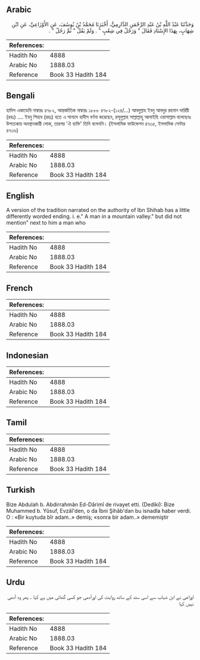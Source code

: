 ## Arabic


<div dir="rtl" lang="ar" style={{fontSize:'larger',backgroundColor:'#f8f9fa',padding:20}}>
وَحَدَّثَنَا عَبْدُ اللَّهِ بْنُ عَبْدِ الرَّحْمَنِ الدَّارِمِيُّ، أَخْبَرَنَا مُحَمَّدُ بْنُ يُوسُفَ، عَنِ الأَوْزَاعِيِّ، عَنِ ابْنِ شِهَابٍ، بِهَذَا الإِسْنَادِ فَقَالَ ‏"‏ وَرَجُلٌ فِي شِعْبٍ ‏"‏ ‏.‏ وَلَمْ يَقُلْ ‏"‏ ثُمَّ رَجُلٌ ‏"‏ ‏.‏
</div>
<div style={{backgroundColor:'#f8f9fa',padding:20, marginBottom: 10}}><table> <thead> <tr> <th>References:</th> <th></th> </tr> </thead> <tbody><tr><td>Hadith No</td><td>4888</td></tr><tr><td>Arabic No</td><td>1888.03</td></tr><tr><td>Reference</td><td>Book 33 Hadith 184</td></tr></tbody></table></div>

## Bengali


<div dir="ltr" lang="bn" style={{fontSize:'larger',backgroundColor:'#f8f9fa',padding:20}}>
হাদিস একাডেমি নাম্বারঃ ৪৭৮২, আন্তর্জাতিক নাম্বারঃ ১৮৮৮ ৪৭৮২-(১২৪/...) আবদুল্লাহ ইবনু আবদুর রহমান দারিয়ী (রহঃ) .... ইবনু শিহাব (রহঃ) হতে এ সানাদে হাদীস বর্ণনা করেছেন, রসূলুল্লাহ সাল্লাল্লাহু আলাইহি ওয়াসাল্লাম বলেছেনঃ উপত্যকায় অবস্থানকারী লোক, তারপর 'ঐ ব্যক্তি' তিনি বলেননি। (ইসলামিক ফাউন্ডেশন ৪৭৩৫, ইসলামিক সেন্টার ৪৭৩৬)
</div>
<div style={{backgroundColor:'#f8f9fa',padding:20, marginBottom: 10}}><table> <thead> <tr> <th>References:</th> <th></th> </tr> </thead> <tbody><tr><td>Hadith No</td><td>4888</td></tr><tr><td>Arabic No</td><td>1888.03</td></tr><tr><td>Reference</td><td>Book 33 Hadith 184</td></tr></tbody></table></div>

## English


<div dir="ltr" lang="en" style={{fontSize:'larger',backgroundColor:'#f8f9fa',padding:20}}>
A version of the tradition narrated on the authority of Ibn Shihab has a little differently worded ending. i. e." A man in a mountain valley." but did not mention" next to him a man who
</div>
<div style={{backgroundColor:'#f8f9fa',padding:20, marginBottom: 10}}><table> <thead> <tr> <th>References:</th> <th></th> </tr> </thead> <tbody><tr><td>Hadith No</td><td>4888</td></tr><tr><td>Arabic No</td><td>1888.03</td></tr><tr><td>Reference</td><td>Book 33 Hadith 184</td></tr></tbody></table></div>

## French


<div dir="ltr" lang="fr" style={{fontSize:'larger',backgroundColor:'#f8f9fa',padding:20}}>

</div>
<div style={{backgroundColor:'#f8f9fa',padding:20, marginBottom: 10}}><table> <thead> <tr> <th>References:</th> <th></th> </tr> </thead> <tbody><tr><td>Hadith No</td><td>4888</td></tr><tr><td>Arabic No</td><td>1888.03</td></tr><tr><td>Reference</td><td>Book 33 Hadith 184</td></tr></tbody></table></div>

## Indonesian


<div dir="ltr" lang="id" style={{fontSize:'larger',backgroundColor:'#f8f9fa',padding:20}}>

</div>
<div style={{backgroundColor:'#f8f9fa',padding:20, marginBottom: 10}}><table> <thead> <tr> <th>References:</th> <th></th> </tr> </thead> <tbody><tr><td>Hadith No</td><td>4888</td></tr><tr><td>Arabic No</td><td>1888.03</td></tr><tr><td>Reference</td><td>Book 33 Hadith 184</td></tr></tbody></table></div>

## Tamil


<div dir="ltr" lang="ta" style={{fontSize:'larger',backgroundColor:'#f8f9fa',padding:20}}>

</div>
<div style={{backgroundColor:'#f8f9fa',padding:20, marginBottom: 10}}><table> <thead> <tr> <th>References:</th> <th></th> </tr> </thead> <tbody><tr><td>Hadith No</td><td>4888</td></tr><tr><td>Arabic No</td><td>1888.03</td></tr><tr><td>Reference</td><td>Book 33 Hadith 184</td></tr></tbody></table></div>

## Turkish


<div dir="ltr" lang="tr" style={{fontSize:'larger',backgroundColor:'#f8f9fa',padding:20}}>
Bize Abdulah b. Abdirrahmân Ed-Dârimî de rivayet etti. (Dediki): Bize Muhammed b. Yûsuf, Evzâî'den, o da İbni Şihâb'dan bu isnadla haber verdi. O : «Bir kuytuda bîr adam..» demiş; «sonra bir adam..» dememiştir
</div>
<div style={{backgroundColor:'#f8f9fa',padding:20, marginBottom: 10}}><table> <thead> <tr> <th>References:</th> <th></th> </tr> </thead> <tbody><tr><td>Hadith No</td><td>4888</td></tr><tr><td>Arabic No</td><td>1888.03</td></tr><tr><td>Reference</td><td>Book 33 Hadith 184</td></tr></tbody></table></div>

## Urdu


<div dir="rtl" lang="ur" style={{fontSize:'larger',backgroundColor:'#f8f9fa',padding:20}}>
اوزاعی نے ابن شہاب سے اسی سند کے ساتھ روایت کی اورآدمی جو کسی گھاٹی میں ہے کہا ۔ پھر وہ آدمی نہیں کہا
</div>
<div style={{backgroundColor:'#f8f9fa',padding:20, marginBottom: 10}}><table> <thead> <tr> <th>References:</th> <th></th> </tr> </thead> <tbody><tr><td>Hadith No</td><td>4888</td></tr><tr><td>Arabic No</td><td>1888.03</td></tr><tr><td>Reference</td><td>Book 33 Hadith 184</td></tr></tbody></table></div>